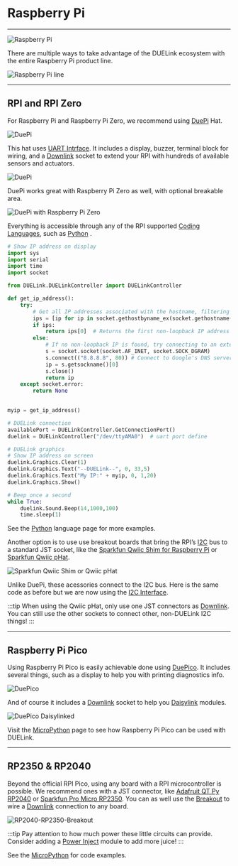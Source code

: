 
# Raspberry Pi

---

![Raspberry Pi](pathname:///img/raspberrypi-logo.png)

There are multiple ways to take advantage of the DUELink ecosystem with the entire Raspberry Pi product line.

![Raspberry Pi line](pathname:///img/raspberrypi-line.png)

---

## RPI and RPI Zero

For Raspberry Pi and Raspberry Pi Zero, we recommend using [DuePi](../catalog/accessory/duepi.mdx) Hat.

![DuePi](pathname:///img/catalog/duepi-front.png)

This hat uses [UART Intrface](../interface/uart). It includes a display, buzzer, terminal block for wiring, and a [Downlink](../interface/downlink) socket to extend your RPI with hundreds of available sensors and actuators.

![DuePi](pathname:///img/duepi-daisylinked.png)

DuePi works great with Raspberry Pi Zero as well, with optional breakable area.

![DuePi with Raspberry Pi Zero](pathname:///img/duepi-zero.png)


Everything is accessible through any of the RPI supported [Coding Languages](../language/intro), such as [Python](../language/python) .

```python
# Show IP address on display
import sys
import serial
import time
import socket

from DUELink.DUELinkController import DUELinkController

def get_ip_address():
    try:
        # Get all IP addresses associated with the hostname, filtering out 127.0.0.1
        ips = [ip for ip in socket.gethostbyname_ex(socket.gethostname())[2] if not ip.startswith("127.")]
        if ips:
            return ips[0]  # Returns the first non-loopback IP address found
        else:
            # If no non-loopback IP is found, try connecting to an external server to determine the IP used
            s = socket.socket(socket.AF_INET, socket.SOCK_DGRAM)
            s.connect(("8.8.8.8", 80)) # Connect to Google's DNS server (doesn't send data, just sets up connection)
            ip = s.getsockname()[0]
            s.close()
            return ip
    except socket.error:
        return None
    

myip = get_ip_address()

# DUELink connection
availablePort = DUELinkController.GetConnectionPort()
duelink = DUELinkController("/dev/ttyAMA0")  # uart port define

# DUELink graphics
# Show IP address on screen
duelink.Graphics.Clear(1)
duelink.Graphics.Text("--DUELink--", 0, 33,5)
duelink.Graphics.Text("My IP:" + myip, 0, 1,20)
duelink.Graphics.Show()

# Beep once a second
while True:
    duelink.Sound.Beep(14,1000,100)
    time.sleep(1)
```

See the [Python](../language/python) language page for more examples.

Another option is to use use breakout boards that bring the RPI’s [I2C](../interface/i2c) bus to a standard JST socket, like the [Sparkfun Qwiic Shim for Raspberry Pi](https://www.sparkfun.com/sparkfun-qwiic-shim-for-raspberry-pi.html) or [Sparkfun Qwiic pHat](https://www.sparkfun.com/sparkfun-qwiic-phat-v2-0-for-raspberry-pi.html).

![Sparkfun Qwiic Shim or Qwiic pHat](pathname:///img/qwiic-shim-phat.png)


Unlike DuePi, these acessories connect to the I2C bus. Here is the same code as before but we are now using the [I2C Interface](../interface/i2c).

:::tip
When using the Qwiic pHat, only use one JST connectors as [Downlink](../interface/downlink). You can still use the other sockets to connect other, non-DUELink I2C things!
:::

---

## Raspberry Pi Pico

Using Raspberry Pi Pico is easily achievable done using [DuePico](../catalog/accessory/duepico). It includes several things, such as a display to help you with printing diagnostics info.

![DuePico](pathname:///img/catalog/duepico-front.png)

And of course it includes a [Downlink](../interface/downlink) socket to help you [Daisylink](../engine/daisylink) modules.

![DuePico Daisylinked](pathname:///img/duepico-daisylinked.png)

Visit the [MicroPython](../language/micropython) page to see how Raspberry Pi Pico can be used with DUELink.

---

## RP2350 & RP2040

Beyond the official RPI Pico, using any board with a RPI microcontroller is possible. We recommend ones with a JST connector, like [Adafruit QT Py RP2040](https://www.adafruit.com/product/4900) or [Sparkfun Pro Micro RP2350](https://www.sparkfun.com/sparkfun-pro-micro-rp2350.html). You can as well use the [Breakout](../catalog/accessory/breakout) to wire a [Downlink](../interface/downlink) connection to any board.

![RP2040-RP2350-Breakout](pathname:///img/rp2040-rp2350-breakout.png)

:::tip
Pay attention to how much power these little circuits can provide. Consider adding a [Power Inject](../catalog/accessory/power-inject) module to add more juice!
:::

See the [MicroPython](../language/micropython) for code examples.
